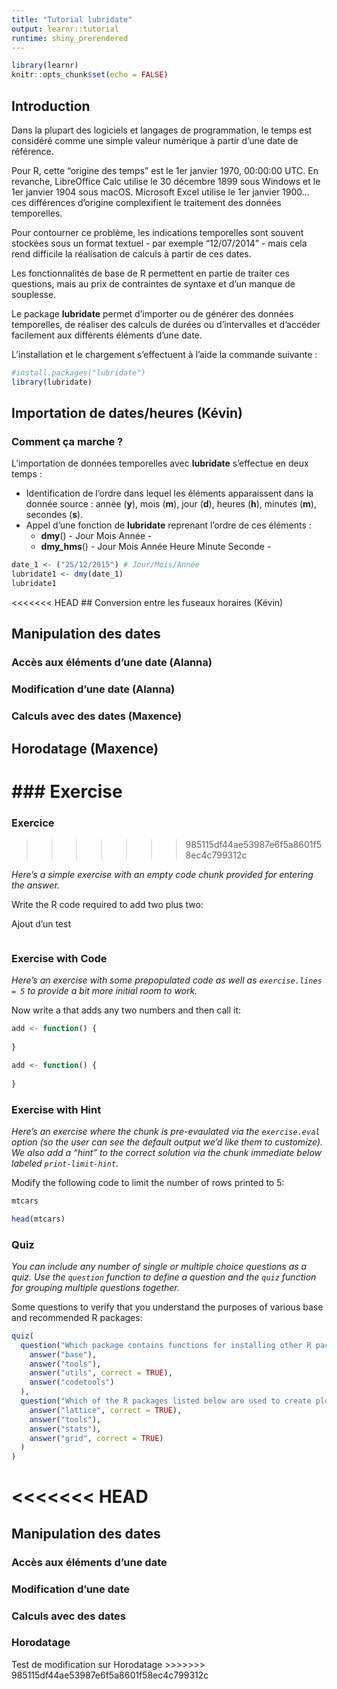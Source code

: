 ```yaml
---
title: "Tutorial lubridate"
output: learnr::tutorial
runtime: shiny_prerendered
---
```


```r
library(learnr)
knitr::opts_chunk$set(echo = FALSE)
```

## Introduction

Dans la plupart des logiciels et langages de programmation, le temps est considéré comme une simple valeur numérique à partir d'une date de référence.

Pour R, cette "origine des temps" est le 1er janvier 1970, 00:00:00 UTC. En revanche, LibreOffice Calc utilise le 30 décembre 1899 sous Windows et le 1er janvier 1904 sous macOS. Microsoft Excel utilise le 1er janvier 1900... ces différences d'origine complexifient le traitement des données temporelles.

Pour contourner ce problème, les indications temporelles sont souvent stockées sous un format textuel - par exemple "12/07/2014" - mais cela rend difficile la réalisation de calculs à partir de ces dates.

Les fonctionnalités de base de R permettent en partie de traiter ces questions, mais au prix de contraintes de syntaxe et d'un manque de souplesse.

Le package **lubridate** permet d'importer ou de générer des données temporelles, de réaliser des calculs de durées ou d'intervalles et d'accéder facilement aux différents éléments d'une date.

L'installation et le chargement s'effectuent à l'aide la commande suivante :

```r
#install.packages("lubridate")
library(lubridate)
```


## Importation de dates/heures (Kévin)

### Comment ça marche ? 

L'importation de données temporelles avec **lubridate** s'effectue en deux temps :

* Identification de l'ordre dans lequel les éléments apparaissent dans la donnée source : année (**y**), mois (**m**), jour (**d**), heures (**h**), minutes (**m**), secondes (**s**).
* Appel d'une fonction de **lubridate** reprenant l'ordre de ces éléments : 
  + **dmy**() - Jour Mois Année -
  + **dmy_hms**() - Jour Mois Année Heure Minute Seconde -

```r
date_1 <- ("25/12/2015") # Jour/Mois/Année
lubridate1 <- dmy(date_1)
lubridate1
```

<<<<<<< HEAD
## Conversion entre les fuseaux horaires (Kévin)

## Manipulation des dates 
### Accès aux éléments d'une date (Alanna)
### Modification d'une date (Alanna)

### Calculs avec des dates (Maxence)

## Horodatage (Maxence)



### Exercise 
=======
### Exercice 
>>>>>>> 985115df44ae53987e6f5a8601f58ec4c799312c

*Here's a simple exercise with an empty code chunk provided for entering the answer.*

Write the R code required to add two plus two:

Ajout d'un test

```r

```

### Exercise with Code

*Here's an exercise with some prepopulated code as well as `exercise.lines = 5` to provide a bit more initial room to work.*

Now write a that adds any two numbers and then call it:


```r
add <- function() {
  
}
```
```r
add <- function() {
  
}
```



### Exercise with Hint

*Here's an exercise where the chunk is pre-evaulated via the `exercise.eval` option (so the user can see the default output we'd like them to customize). We also add a "hint" to the correct solution via the chunk immediate below labeled `print-limit-hint`.*

Modify the following code to limit the number of rows printed to 5:

```r
mtcars
```

```r
head(mtcars)
```

### Quiz

*You can include any number of single or multiple choice questions as a quiz. Use the `question` function to define a question and the `quiz` function for grouping multiple questions together.*

Some questions to verify that you understand the purposes of various base and recommended R packages:

```r
quiz(
  question("Which package contains functions for installing other R packages?",
    answer("base"),
    answer("tools"),
    answer("utils", correct = TRUE),
    answer("codetools")
  ),
  question("Which of the R packages listed below are used to create plots?",
    answer("lattice", correct = TRUE),
    answer("tools"),
    answer("stats"),
    answer("grid", correct = TRUE)
  )
)
```
<<<<<<< HEAD
=======

## Manipulation des dates
### Accès aux éléments d'une date
### Modification d'une date
### Calculs avec des dates
### Horodatage

Test de modification sur Horodatage
>>>>>>> 985115df44ae53987e6f5a8601f58ec4c799312c
